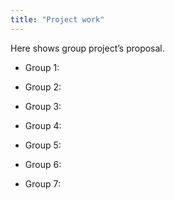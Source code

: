 ```yaml
---
title: "Project work"
---
```


Here shows group project's proposal.

-   Group 1:

-   Group 2:

-   Group 3:

-   Group 4:

-   Group 5:

-   Group 6:

-   Group 7:

